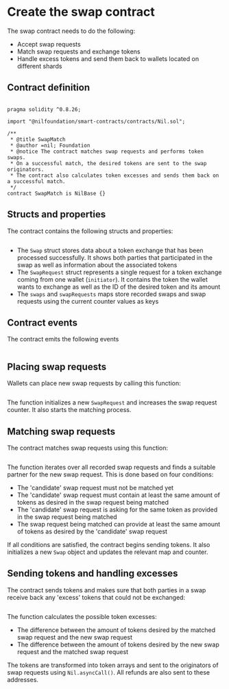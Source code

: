 # Create the swap contract

The swap contract needs to do the following:

* Accept swap requests
* Match swap requests and exchange tokens
* Handle excess tokens and send them back to wallets located on different shards

## Contract definition

```solidity showLineNumbers

pragma solidity ^0.8.26;

import "@nilfoundation/smart-contracts/contracts/Nil.sol";

/**
 * @title SwapMatch
 * @author =nil; Foundation
 * @notice The contract matches swap requests and performs token swaps.
 * On a successful match, the desired tokens are sent to the swap originators.
 * The contract also calculates token excesses and sends them back on a successful match.
 */
contract SwapMatch is NilBase {}
```

## Structs and properties

The contract contains the following structs and properties:

```solidity showLineNumbers file=../../../tests/SwapMatch.sol start=startContractStructsAndProperties end=endContractStructsAndProperties
```

* The `Swap` struct stores data about a token exchange that has been processed successfully. It shows both parties that participated in the swap as well as information about the associated tokens
* The `SwapRequest` struct represents a single request for a token exchange coming from one wallet (`initiator`). It contains the token the wallet wants to exchange as well as the ID of the desired token and its amount
* The `swaps` and `swapRequests` maps store recorded swaps and swap requests using the current counter values as keys

## Contract events

The contract emits the following events

```solidity showLineNumbers file=../../../tests/SwapMatch.sol start=startContractEvents end=endContractEvents
```

## Placing swap requests

Wallets can place new swap requests by calling this function:

```solidity showLineNumbers file=../../../tests/SwapMatch.sol start=startPlaceSwapRequest end=endPlaceSwapRequest
```

The function initializes a new `SwapRequest` and increases the swap request counter. It also starts the matching process.

## Matching swap requests

The contract matches swap requests using this function:

```solidity showLineNumbers file=../../../tests/SwapMatch.sol start=startMatchSwapRequests end=endMatchSwapRequests
```

The function iterates over all recorded swap requests and finds a suitable partner for the new swap request. This is done based on four conditions:

* The 'candidate' swap request must not be matched yet
* The 'candidate' swap request must contain at least the same amount of tokens as desired in the swap request being matched
* The 'candidate' swap request is asking for the same token as provided in the swap request being matched
* The swap request being matched can provide at least the same amount of tokens as desired by the 'candidate' swap request

If all conditions are satisfied, the contract begins sending tokens. It also initializes a new `Swap` object and updates the relevant map and counter. 

## Sending tokens and handling excesses

The contract sends tokens and makes sure that both parties in a swap receive back any 'excess' tokens that could not be exchanged:

```solidity showLineNumbers file=../../../tests/SwapMatch.sol start=startSendTokensAndProcessExcess end=endSendTokensAndProcessExcess
```

The function calculates the possible token excesses:

* The difference between the amount of tokens desired by the matched swap request and the new swap request
* The difference between the amount of tokens desired by the new swap request and the matched swap request

The tokens are transformed into token arrays and sent to the originators of swap requests using `Nil.asyncCall()`. All refunds are also sent to these addresses. 

